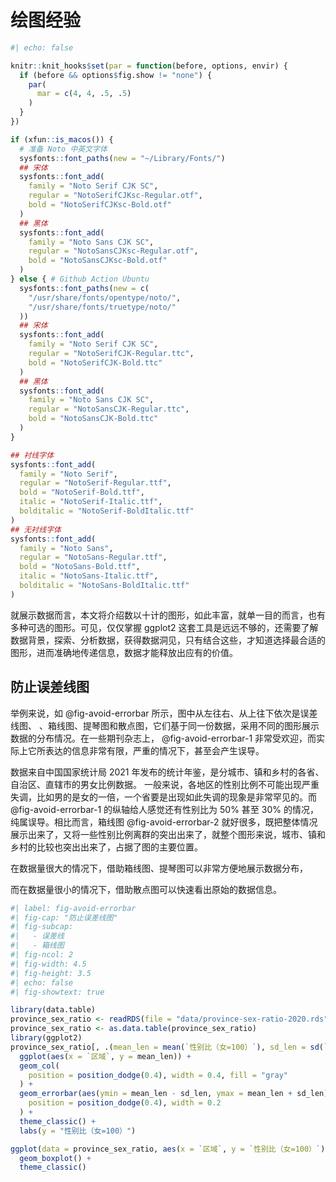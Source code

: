 # 绘图经验 {#sec-summary}



```r
#| echo: false

knitr::knit_hooks$set(par = function(before, options, envir) {
  if (before && options$fig.show != "none") {
    par(
      mar = c(4, 4, .5, .5)
    )
  }
})

if (xfun::is_macos()) {
  # 准备 Noto 中英文字体
  sysfonts::font_paths(new = "~/Library/Fonts/")
  ## 宋体
  sysfonts::font_add(
    family = "Noto Serif CJK SC",
    regular = "NotoSerifCJKsc-Regular.otf",
    bold = "NotoSerifCJKsc-Bold.otf"
  )
  ## 黑体
  sysfonts::font_add(
    family = "Noto Sans CJK SC",
    regular = "NotoSansCJKsc-Regular.otf",
    bold = "NotoSansCJKsc-Bold.otf"
  )
} else { # Github Action Ubuntu
  sysfonts::font_paths(new = c(
    "/usr/share/fonts/opentype/noto/",
    "/usr/share/fonts/truetype/noto/"
  ))
  ## 宋体
  sysfonts::font_add(
    family = "Noto Serif CJK SC",
    regular = "NotoSerifCJK-Regular.ttc",
    bold = "NotoSerifCJK-Bold.ttc"
  )
  ## 黑体
  sysfonts::font_add(
    family = "Noto Sans CJK SC",
    regular = "NotoSansCJK-Regular.ttc",
    bold = "NotoSansCJK-Bold.ttc"
  )
}

## 衬线字体
sysfonts::font_add(
  family = "Noto Serif",
  regular = "NotoSerif-Regular.ttf",
  bold = "NotoSerif-Bold.ttf",
  italic = "NotoSerif-Italic.ttf",
  bolditalic = "NotoSerif-BoldItalic.ttf"
)
## 无衬线字体
sysfonts::font_add(
  family = "Noto Sans",
  regular = "NotoSans-Regular.ttf",
  bold = "NotoSans-Bold.ttf",
  italic = "NotoSans-Italic.ttf",
  bolditalic = "NotoSans-BoldItalic.ttf"
)
```


就展示数据而言，本文将介绍数以十计的图形，如此丰富，就单一目的而言，也有多种可选的图形。可见，仅仅掌握 ggplot2 这套工具是远远不够的，还需要了解数据背景，探索、分析数据，获得数据洞见，只有结合这些，才知道选择最合适的图形，进而准确地传递信息，数据才能释放出应有的价值。


## 防止误差线图 {#sec-avoid-errorbar}

举例来说，如 @fig-avoid-errorbar 所示，图中从左往右、从上往下依次是误差线图、 、箱线图、提琴图和散点图，它们基于同一份数据，采用不同的图形展示数据的分布情况。在一些期刊杂志上， @fig-avoid-errorbar-1 非常受欢迎，而实际上它所表达的信息非常有限，严重的情况下，甚至会产生误导。

数据来自中国国家统计局 2021 年发布的统计年鉴，是分城市、镇和乡村的各省、自治区、直辖市的男女比例数据。
一般来说，各地区的性别比例不可能出现严重失调，比如男的是女的一倍，一个省要是出现如此失调的现象是非常罕见的。而 @fig-avoid-errorbar-1 的纵轴给人感觉还有性别比为 50% 甚至 30% 的情况，纯属误导。相比而言，箱线图 @fig-avoid-errorbar-2 就好很多，既把整体情况展示出来了，又将一些性别比例离群的突出出来了，就整个图形来说，城市、镇和乡村的比较也突出出来了，占据了图的主要位置。

在数据量很大的情况下，借助箱线图、提琴图可以非常方便地展示数据分布，


而在数据量很小的情况下，借助散点图可以快速看出原始的数据信息。


```r
#| label: fig-avoid-errorbar
#| fig-cap: "防止误差线图"
#| fig-subcap: 
#|   - 误差线
#|   - 箱线图
#| fig-ncol: 2
#| fig-width: 4.5
#| fig-height: 3.5
#| echo: false
#| fig-showtext: true

library(data.table)
province_sex_ratio <- readRDS(file = "data/province-sex-ratio-2020.rds")
province_sex_ratio <- as.data.table(province_sex_ratio)
library(ggplot2)
province_sex_ratio[, .(mean_len = mean(`性别比（女=100）`), sd_len = sd(`性别比（女=100）`)), by = "区域"] |>
  ggplot(aes(x = `区域`, y = mean_len)) +
  geom_col(
    position = position_dodge(0.4), width = 0.4, fill = "gray"
  ) +
  geom_errorbar(aes(ymin = mean_len - sd_len, ymax = mean_len + sd_len),
    position = position_dodge(0.4), width = 0.2
  ) +
  theme_classic() +
  labs(y = "性别比（女=100）")

ggplot(data = province_sex_ratio, aes(x = `区域`, y = `性别比（女=100）`)) +
  geom_boxplot() +
  theme_classic()
```
